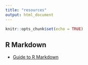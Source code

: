 ```yaml
---
title: "resources"
output: html_document
---
```


```r
knitr::opts_chunk$set(echo = TRUE)
```

## R Markdown

- [Guide to R Markdown](https://bookdown.org/yihui/rmarkdown/)

